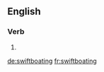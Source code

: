 ==English==

===Verb===
{{head|en}}

# {{present participle of|swiftboat}}

[[de:swiftboating]]
[[fr:swiftboating]]